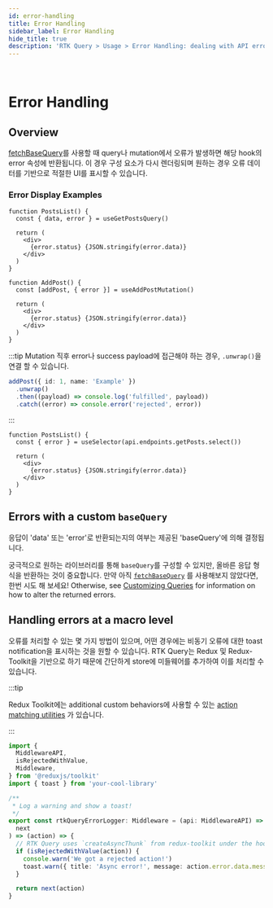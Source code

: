 ```yaml
---
id: error-handling
title: Error Handling
sidebar_label: Error Handling
hide_title: true
description: 'RTK Query > Usage > Error Handling: dealing with API errors'
---
```


&nbsp;

# Error Handling

## Overview

[fetchBaseQuery](../api/fetchBaseQuery)를 사용할 때 query나 mutation에서 오류가 발생하면 해당 hook의 error 속성에 반환됩니다. 이 경우 구성 요소가 다시 렌더링되며 원하는 경우 오류 데이터를 기반으로 적절한 UI를 표시할 수 있습니다.

### Error Display Examples

```tsx title="Query Error"
function PostsList() {
  const { data, error } = useGetPostsQuery()

  return (
    <div>
      {error.status} {JSON.stringify(error.data)}
    </div>
  )
}
```

```tsx title="Mutation Error"
function AddPost() {
  const [addPost, { error }] = useAddPostMutation()

  return (
    <div>
      {error.status} {JSON.stringify(error.data)}
    </div>
  )
}
```

:::tip
Mutation 직후 error나 success payload에 접근해야 하는 경우, `.unwrap()`을 연결 할 수 있습니다.

```ts title="Using .unwrap" no-transpile
addPost({ id: 1, name: 'Example' })
  .unwrap()
  .then((payload) => console.log('fulfilled', payload))
  .catch((error) => console.error('rejected', error))
```

:::

```tsx title="Manually selecting an error"
function PostsList() {
  const { error } = useSelector(api.endpoints.getPosts.select())

  return (
    <div>
      {error.status} {JSON.stringify(error.data)}
    </div>
  )
}
```

## Errors with a custom `baseQuery`

응답이 'data' 또는 'error'로 반환되는지의 여부는 제공된 'baseQuery'에 의해 결정됩니다.

궁극적으로 원하는 라이브러리를 통해 `baseQuery`를 구성할 수 있지만, 올바른 응답 형식을 반환하는 것이 중요합니다. 만약 아직 [`fetchBaseQuery`](../api/fetchBaseQuery) 를 사용해보지 않았다면, 한번 시도 해 보세요! Otherwise, see [Customizing Queries](./customizing-queries) for information on how to alter the returned errors.

## Handling errors at a macro level

오류를 처리할 수 있는 몇 가지 방법이 있으며, 어떤 경우에는 비동기 오류에 대한 toast notification을 표시하는 것을 원할 수 있습니다. RTK Query는 Redux 및 Redux-Toolkit을 기반으로 하기 때문에 간단하게 store에 미들웨어를 추가하여 이를 처리할 수 있습니다.

:::tip

Redux Toolkit에는 additional custom behaviors에 사용할 수 있는 [action matching utilities](../../api/matching-utilities.mdx#matching-utilities) 가 있습니다.

:::

```ts title="Error catching middleware example"
import {
  MiddlewareAPI,
  isRejectedWithValue,
  Middleware,
} from '@reduxjs/toolkit'
import { toast } from 'your-cool-library'

/**
 * Log a warning and show a toast!
 */
export const rtkQueryErrorLogger: Middleware = (api: MiddlewareAPI) => (
  next
) => (action) => {
  // RTK Query uses `createAsyncThunk` from redux-toolkit under the hood, so we're able to utilize these matchers!
  if (isRejectedWithValue(action)) {
    console.warn('We got a rejected action!')
    toast.warn({ title: 'Async error!', message: action.error.data.message })
  }

  return next(action)
}
```
